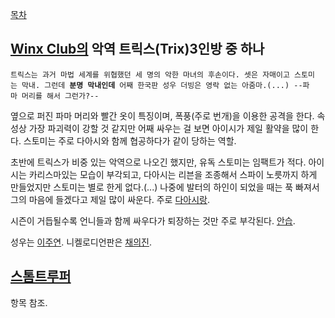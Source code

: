 [[목차]]

== [[Winx Club]]의 악역 트릭스(Trix)3인방 중 하나 ==
 트릭스는 과거 마법 세계를 위협했던 세 명의 악한 마녀의 후손이다. 셋은 자매이고 스토미는 막내. 그런데 '''분명 막내인데''' 어째 한국판 성우 더빙은 영락 없는 아줌마.(...) --파마 머리를 해서 그런가?--

옆으로 퍼진 파마 머리와 빨간 옷이 특징이며, 폭풍(주로 번개)을 이용한 공격을 한다. 속성상 가장 파괴력이 강할 것 같지만 어째 싸우는 걸 보면 아이시가 제일 활약을 많이 한다. 스토미는 주로 다아시와 함께 협공하다가 같이 당하는 역할.

초반에 트릭스가 비중 있는 악역으로 나오긴 했지만, 유독 스토미는 임팩트가 적다. 아이시는 카리스마있는 모습이 부각되고, 다아시는 리븐을 조종해서 스파이 노릇까지 하게 만들었지만 스토미는 별로 한게 없다.(...) 나중에 발터의 하인이 되었을 때는 푹 빠져서 그의 마음에 들겠다고 제일 많이 싸운다. 주로 [[다아시]]랑.

시즌이 거듭될수록 언니들과 함께 싸우다가 퇴장하는 것만 주로 부각된다. [[안습]].

성우는 [[이주연]]. 니켈로디언판은 [[채의진]].


== [[스톰트루퍼]] ==
항목 참조.
